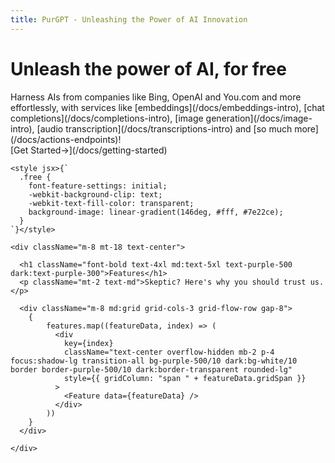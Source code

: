 ```yaml
---
title: PurGPT - Unleashing the Power of AI Innovation
---
```



<div className="w-full flex justify-center">
  <div className="max-w-[100vw]">
    <div className="m-8 text-center">
      <h1 className="md:text-7xl xl:text-9xl text-5xl break-word font-bold md:mx-16 mt-16">
        Unleash the power of AI, for <span className="free">free</span>
      </h1>
      <div className="mt-8 text-lg">
        Harness AIs from companies like Bing, OpenAI and You.com and more effortlessly, with services like [embeddings](/docs/embeddings-intro), [chat completions](/docs/completions-intro), [image generation](/docs/image-intro), [audio transcription](/docs/transcriptions-intro) and [so much more](/docs/actions-endpoints)!
      </div>
      [<BigButton className="group inline-flex mt-4">Get Started<span className="group-hover:ml-3 ml-2 transition-all">→</span></BigButton>](/docs/getting-started)
    </div>

    <style jsx>{`
      .free {
        font-feature-settings: initial;
        -webkit-background-clip: text;
        -webkit-text-fill-color: transparent;
        background-image: linear-gradient(146deg, #fff, #7e22ce);
      }
    `}</style>

    <div className="m-8 mt-18 text-center">
      
      <h1 className="font-bold text-4xl md:text-5xl text-purple-500 dark:text-purple-300">Features</h1>
      <p className="mt-2 text-md">Skeptic? Here's why you should trust us.</p>
      
      <div className="m-8 md:grid grid-cols-3 grid-flow-row gap-8">
        {
            features.map((featureData, index) => (
              <div
                key={index}
                className="text-center overflow-hidden mb-2 p-4 focus:shadow-lg transition-all bg-purple-500/10 dark:bg-white/10 border border-purple-500/10 dark:border-transparent rounded-lg"
                style={{ gridColumn: "span " + featureData.gridSpan }}
              >
                <Feature data={featureData} />
              </div>
            ))
        }
      </div>

    </div>
  </div>
</div>
